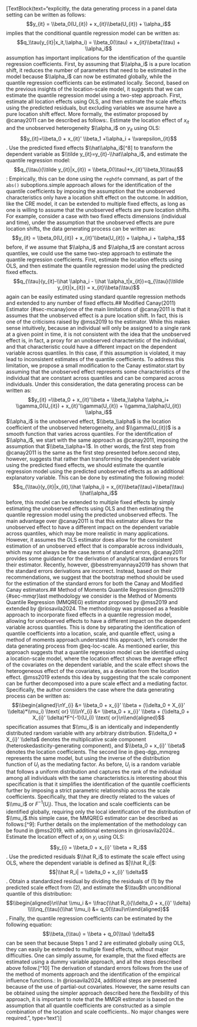 [TextBlock(text="<edited_text>\nMore explicitly, the data generating process in a panel data setting can be written as follows:\n\n$$y_{it} = \\beta_0(U_{it}) + x_{it}\\beta(U_{it}) + \\alpha_i$$\n{#eq-canay-dgp}\n\nThis implies that the conditional quantile regression model can be written as:\n\n$$q_\\tau(y_{it}|x_it,\\alpha_i) = \\beta_0(\\tau) + x_{it}\\beta(\\tau) + \\alpha_i$$\n{#eq-canay-qreg}\n\nThis assumption has important implications for the identification of the quantile regression coefficients. First, by assuming that $\\alpha_i$ is a pure location shift, it reduces the number of parameters that need to be estimated in the model because $\\alpha_i$ can now be estimated globally, while the quantile regression coefficients can be estimated locally. Second, based on the previous insights of the location-scale model, it suggests that we can estimate the quantile regression model using a two-step approach. First, estimate all location effects using OLS, and then estimate the scale effects using the predicted residuals, but excluding variables we assume have a pure location shift effect. More formally, the estimator proposed by @canay2011 can be described as follows:\n\n1. Estimate the location effect of $x_{it}$ and the unobserved heterogeneity $\\alpha_i$ on $y_{it}$ using OLS:\n$$y_{it}=\\beta_0 + x_{it}' \\beta_1 +\\alpha_i + \\varepsilon_{it}$$\n\n2. Use the predicted fixed effects $\\hat\\alpha_i$[^8] to transform the dependent variable as $\\tilde y_{it}=y_{it}-\\hat\\alpha_i$, and estimate the quantile regression model:\n$$q_{\\tau}(\\tilde y_{it}|x_{it}) = \\beta_0(\\tau)+x_{it}'\\beta_1(\\tau)$$\n\n[^8]: Empirically, this can be done using the `reghdfe` command, as part of the `abs()` suboptions.\n\nThis simple approach allows for the identification of the quantile coefficients by imposing the assumption that the unobserved characteristics only have a location shift effect on the outcome. In addition, like the CRE model, it can be extended to multiple fixed effects, as long as one is willing to assume that the unobserved effects are pure location shifts. For example, consider a case with two fixed effects dimensions (individual and time), under the assumption that the unobserved effects are pure location shifts, the data generating process can be written as:\n\n$$y_{it} = \\beta_0(U_{it}) + x_{it}'\\beta(U_{it}) + \\alpha_i + \\alpha_t$$\n{#eq-canay-dgp-2way}\n\nAs before, if we assume that $\\alpha_i$ and $\\alpha_t$ are constant across quantiles, we could use the same two-step approach to estimate the quantile regression coefficients. First, estimate the location effects using OLS, and then estimate the quantile regression model using the predicted fixed effects.\n\n$$q_{\\tau}(y_{it}-\\hat \\alpha_i - \\hat \\alpha_t|x_{it})=q_{\\tau}(\\tilde y_{it}|x_{it}) = x_{it}\\beta(\\tau)$$\n{#eq-canay-mway}\n\nWhich again can be easily estimated using standard quantile regression methods and extended to any number of fixed effects.\n\n## Modified Canay(2011) Estimator {#sec-mcanay}\n\nPerhaps one of the main limitations of @canay2011 is that it assumes that the unobserved effect is a pure location shift. In fact, this is one of the criticisms raised by @mss2019 to the estimator. While this makes sense intuitively, because an individual will only be assigned to a single rank at a given point in time, it is not consistent with the idea that the unobserved effect is, in fact, a proxy for an unobserved characteristic of the individual, and that characteristic could have a different impact on the dependent variable across quantiles. In this case, if this assumption is violated, it may lead to inconsistent estimates of the quantile coefficients. To address this limitation, we propose a small modification to the Canay estimator.\n\nWe start by assuming that the unobserved effect represents some characteristics of the individual that are constant across quantiles and can be compared across individuals. Under this consideration, the data generating process can be written as:\n\n$$y_{it} =\\beta_0 + x_{it}'\\beta + \\beta_\\alpha \\alpha_i+ \\gamma_0(U_{it}) + x_{it}'\\gamma(U_{it}) + \\gamma_\\alpha(U_{it}) \\alpha_i$$\n{#eq-mcanay-dgp}\n\nWhere $\\alpha_i$ is the unobserved effect, $\\beta_\\alpha$ is the location coefficient of the unobserved heterogeneity, and $\\gamma(U_{it})$ is a smooth function that varies across quantiles. For the identification of $\\alpha_i$, we start with the same approach as @canay2011, imposing the assumption that $\\beta_\\alpha=1$. In other words, the first step from @canay2011 is the same as the first step presented before.\n\nThe second step, however, suggests that rather than transforming the dependent variable using the predicted fixed effects, we should estimate the quantile regression model using the predicted unobserved effects as an additional explanatory variable. This can be done by estimating the following model:\n\n$$q_{\\tau}(y_{it}|x_{it},\\hat \\alpha_i) = x_{it}\\beta(\\tau)+\\beta(\\tau) \\hat\\alpha_i$$\n\nAs before, this model can be extended to multiple fixed effects by simply estimating the unobserved effects using OLS and then estimating the quantile regression model using the predicted unobserved effects. The main advantage over @canay2011 is that this estimator allows for the unobserved effect to have a different impact on the dependent variable across quantiles, which may be more realistic in many applications. However, it assumes the OLS estimator does allow for the consistent estimation of an unobserved effect that is comparable across individuals, which may not always be the case.\n\nIn terms of standard errors, @canay2011 provides some guidance for the derivation of analytical standard errors for their estimator. Recently, however, @besstremyannaya2019 has shown that the standard errors derivations are incorrect. Instead, based on their recommendations, we suggest that the bootstrap method should be used for the estimation of the standard errors for both the Canay and Modified Canay estimators.\n\n## Method of Moments Quantile Regression @mss2019 {#sec-mmqr}\n\nThe last methodology we consider is the Method of Moments Quantile Regression (MMQREG) estimator proposed by @mss2019 and extended by @riosavila2024. The methodology was proposed as a feasible approach to incorporate fixed effects in a quantile regression model, allowing for unobserved effects to have a different impact on the dependent variable across quantiles. This is done by separating the identification of quantile coefficients into a location, scale, and quantile effect, using a method of moments approach.\n\nTo understand this approach, let's consider the data generating process from @eq-loc-scale. As mentioned earlier, this approach suggests that a quantile regression model can be identified using a location-scale model, where the location effect shows the average effect of the covariates on the dependent variable, and the scale effect shows the heterogeneous effect of the covariates, as a deviation from the location effect. @mss2019 extends this idea by suggesting that the scale component can be further decomposed into a pure scale effect and a mediating factor. Specifically, the author considers the case where the data generating process can be written as:\n\n$$\\begin{aligned}\nY_{i} &= \\beta_0 + x_{i}' \\beta + (\\delta_0 + X_{i}' \\delta)*\\mu_i) \\text{ or} \\\\\nY_{i} &= \\beta_0 + x_{i}' \\beta + (\\delta_0 + X_{i}' \\delta)*F^{-1}(U_i)) \\text{ or}\n\\end{aligned}$$\n{#eq-dgp_mmqreg}\n\nThis specification assumes that $\\mu_i$ is an identically and independently distributed random variable with any arbitrary distribution. $\\delta_0 + X_{i}' \\delta$ denotes the multiplicative scale component (heteroskedasticity-generating component), and $\\beta_0 + x_{i}' \\beta$ denotes the location coefficients. The second line in @eq-dgp_mmqreg represents the same model, but using the inverse of the distribution function of $U_i$ as the mediating factor. As before, $U_i$ is a random variable that follows a uniform distribution and captures the rank of the individual among all individuals with the same characteristics.\n\nWhat is interesting about this specification is that it simplifies the identification of the quantile coefficients further by imposing a strict parametric relationship across the scale coefficients. Specifically, that they are directly related to the values of $\\mu_i$ or $F^{-1}(U_i)$. Thus, the location and scale coefficients can be identified globally, requiring only the local identification of the distribution of $\\mu_i$.\n\nFor this simple case, the MMQREG estimator can be described as follows:[^9]\n\n[^9]: Further details on the implementation of the methodology can be found in @mss2019, with additional extensions in @riosavila2024.\n\n1. Estimate the location effect of $x_{i}$ on $y_{i}$ using OLS:\n$$y_{i} = \\beta_0 + x_{i}' \\beta + R_i$$\n\n2. Use the predicted residuals $\\hat R_i$ to estimate the scale effect using OLS, where the dependent variable is defined as $|\\hat R_i|$:\n$$|\\hat R_i| = \\delta_0 + x_{i}' \\delta$$\n\n3. Obtain a standardized residual by dividing the residuals of (1) by the predicted scale effect from (2), and estimate the $\\tau$th unconditional quantile of this distribution:\n$$\\begin{aligned}\n\\hat \\mu_i &= \\frac{\\hat R_i}{\\delta_0 + x_{i}' \\delta} \\\\\nq_{\\tau}(\\hat \\mu_i) &= q_0(\\tau)\n\\end{aligned}$$\n\n4. Finally, the quantile regression coefficients can be estimated by the following equation:\n$$\\beta_{\\tau} = \\beta + q_0(\\tau) \\delta$$\n\nIt can be seen that because Steps 1 and 2 are estimated globally using OLS, they can easily be extended to multiple fixed effects, without major difficulties. One can simply assume, for example, that the fixed effects are estimated using a dummy variable approach, and all the steps described above follow.[^10] The derivation of standard errors follows from the use of the method of moments approach and the identification of the empirical influence functions.\n\n[^10]: In @riosavila2024, additional steps are presented because of the use of partial-out covariates. However, the same results can be obtained using the simpler approach described here.\n\nDespite the flexibility of this approach, it is important to note that the MMQR estimator is based on the assumption that all quantile coefficients are constructed as a simple combination of the location and scale coefficients.\n</edited_text>\n\n<change_explanations>\n1. No major changes were required.\n</change_explanations>", type='text')]